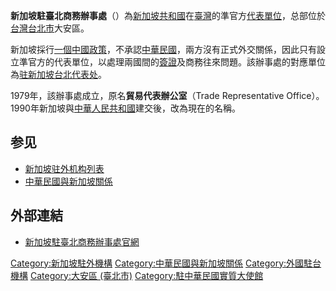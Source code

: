 {{infobox Organization
|name             = 新加坡駐臺北商務辦事處
|native_name      = {{lang|en|Singapore Trade Office in Taipei}}
|image            = Singapore Trade Office in Taipei logo.svg
|size             = 
|map              = File:Cathay United Bank Tower, Renai Road 20180825.jpg
|formation        = 1979年（貿易代表辦公室）<br>{{Start date|1990}}（新加坡駐臺北商務辦事處）
|type             = 實質大使館
|status           = 
|registration_id  = 
|leader_title     = 代表
|leader_name      = [[葉偉傑|葉偉傑]]
|leader_title2    = 副代表
|leader_name2     = 王宗翰
|subsidiaries     = 
|headquarters     = {{ROC}}[[臺北市|臺北市]][[大安區_(臺北市)|大安區]]仁愛路四段85號國泰世華銀行仁愛大樓9樓
|num_members      = 
|region_served    = {{ROC-TW}}
|parent_organization = 
|website          = {{URL|http://www.mfa.gov.sg/taipei}}
}}
'''新加坡駐臺北商務辦事處'''（{{lang-en|Singapore Trade Office in Taipei}}）為[[新加坡共和國|新加坡共和國]]在[[臺灣|臺灣]]的準官方[[新加坡驻外机构列表|代表單位]]，总部位於[[台灣|台灣]][[台北市|台北市]]大安區。

新加坡採行[[一個中國_(中華人民共和國)|一個中國政策]]，不承認[[中華民國|中華民國]]，兩方沒有正式外交關係，因此只有設立準官方的代表單位，以處理兩國間的[[簽證|簽證]]及商務往來問題。該辦事處的對應單位為[[驻新加坡台北代表处|驻新加坡台北代表处]]。

1979年，該辦事處成立，原名'''貿易代表辦公室'''（Trade Representative Office）。1990年新加坡與[[中華人民共和國|中華人民共和國]]建交後，改為現在的名稱。

== 参见 ==
* [[新加坡驻外机构列表|新加坡驻外机构列表]]
* [[中華民國與新加坡關係|中華民國與新加坡關係]]

==外部連結==
* [http://www1.mfa.gov.sg/taipei 新加坡駐臺北商務辦事處官網] {{Wayback|url=http://www1.mfa.gov.sg/taipei |date=20201106025138 }}
{{外國駐台機構}}
[[Category:新加坡駐外機構|Category:新加坡駐外機構]]
[[Category:中華民國與新加坡關係|Category:中華民國與新加坡關係]]
[[Category:外國駐台機構|Category:外國駐台機構]]
[[Category:大安區_(臺北市)|Category:大安區 (臺北市)]]
[[Category:駐中華民國實質大使館|Category:駐中華民國實質大使館]]